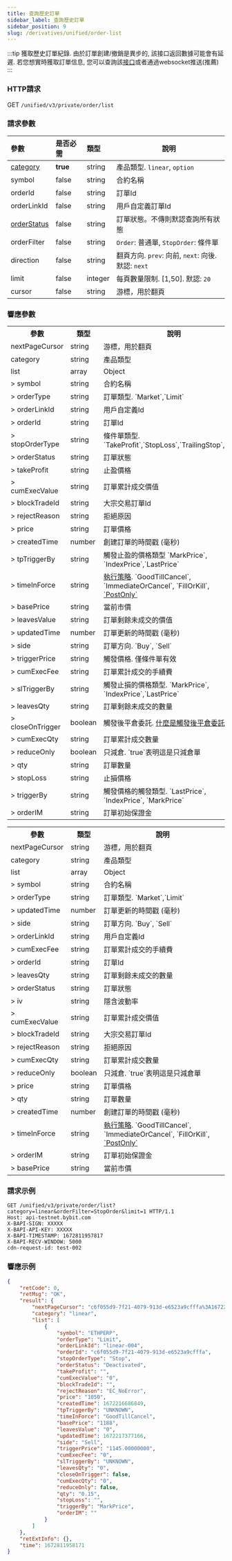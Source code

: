 ```yaml
---
title: 查詢歷史訂單
sidebar_label: 查詢歷史訂單
sidebar_position: 9
slug: /derivatives/unified/order-list
---
```


:::tip
獲取歷史訂單紀錄. 由於訂單創建/撤銷是異步的, 該接口返回數據可能會有延遲. 若您想實時獲取訂單信息, 您可以查詢該[接口](open-order#)或者通過websocket推送(推薦)
:::


### HTTP請求
GET `/unified/v3/private/order/list`

### 請求參數
| 參數 | 是否必需 | 類型 | 說明|
|:----- |:-------|:-----|------ |
|[category](../enum#category) |**true** |string |產品類型. `linear`, `option` |
|symbol |false |string |合約名稱|
|orderId |false |string |訂單Id |
|orderLinkId |false |string |用戶自定義訂單Id |
|[orderStatus](../enum#orderstatus) |false |string |訂單狀態。不傳則默認查詢所有狀態 |
|orderFilter |false |string |`Order`: 普通單, `StopOrder`: 條件單|
|direction |false |string |翻頁方向. `prev`: 向前, `next`: 向後. 默認: `next`|
|limit |false |integer |每頁數量限制. [1,50]. 默認: `20`|
|cursor |false |string |游標，用於翻頁|

### 響應參數
<Tabs>
<TabItem value="linear" label="linear" default>
    <table border="0.5">
        <tr>
            <th>參數</th><th>類型</th><th>說明</th>
        </tr>
        <tr>
            <td>nextPageCursor</td><td>string</td><td>游標，用於翻頁</td>
        </tr>
        <tr>
            <td>category</td><td>string</td><td>產品類型</td>
        </tr>
        <tr>
            <td>list</td><td>array</td><td>Object</td>
        </tr>
        <tr>
            <td>> symbol</td><td>string</td><td>合約名稱 </td>
        </tr>
        <tr>
            <td>> orderType</td><td>string</td><td>訂單類型. `Market`,`Limit` </td>
        </tr>
        <tr>
            <td>> orderLinkId</td><td>string</td><td>用戶自定義Id </td>
        </tr>
        <tr>
            <td>> orderId</td><td>string</td><td>訂單Id </td>
        </tr>
        <tr>
            <td>> stopOrderType</td><td>string</td><td>條件單類型. `TakeProfit`,`StopLoss`,`TrailingStop`,`Stop` </td>
        </tr>
        <tr>
            <td>> orderStatus</td><td>string</td><td>訂單狀態 </td>
        </tr>
        <tr>
            <td>> takeProfit</td><td>string</td><td>止盈價格 </td>
        </tr>
        <tr>
            <td>> cumExecValue</td><td>string</td><td>訂單累計成交價值 </td>
        </tr>
        <tr>
            <td>> blockTradeId</td><td>string</td><td>大宗交易訂單Id </td>
        </tr>
        <tr>
            <td>> rejectReason</td><td>string</td><td>拒絕原因 </td>
        </tr>
        <tr>
            <td>> price</td><td>string</td><td>訂單價格 </td>
        </tr>
        <tr>
            <td>> createdTime</td><td>number</td><td>創建訂單的時間戳 (毫秒) </td>
        </tr>
        <tr>
            <td>> tpTriggerBy</td><td>string</td><td>觸發止盈的價格類型 `MarkPrice`, `IndexPrice`,`LastPrice` </td>
        </tr>
        <tr>
            <td>> timeInForce</td><td>string</td><td><a href="https://www.bybit.com/zh-TW/help-center/bybitHC_Article?language=zh_TW&id=000001044">執行策略</a>. `GoodTillCancel`, `ImmediateOrCancel`, `FillOrKill`, <a href="https://www.bybit.com/zh-TW/help-center/bybitHC_Article?language=zh_TW&id=000001051">`PostOnly`</a> </td>
        </tr>
        <tr>
            <td>> basePrice</td><td>string</td><td>當前市價 </td>
        </tr>
        <tr>
            <td>> leavesValue</td><td>string</td><td>訂單剩餘未成交的價值 </td>
        </tr>
        <tr>
            <td>> updatedTime</td><td>number</td><td>訂單更新的時間戳 (毫秒) </td>
        </tr>
        <tr>
            <td>> side</td><td>string</td><td>訂單方向. `Buy`, `Sell` </td>
        </tr>
        <tr>
            <td>> triggerPrice</td><td>string</td><td>觸發價格. 僅條件單有效 </td>
        </tr>
        <tr>
            <td>> cumExecFee</td><td>string</td><td>訂單累計成交的手續費 </td>
        </tr>
        <tr>
            <td>> slTriggerBy</td><td>string</td><td>觸發止損的價格類型. `MarkPrice`, `IndexPrice`,`LastPrice`  </td>
        </tr>
        <tr>
            <td>> leavesQty</td><td>string</td><td>訂單剩餘未成交的數量 </td>
        </tr>
        <tr>
            <td>> closeOnTrigger</td><td>boolean</td><td>觸發後平倉委託. <a href="https://www.bybit.com/zh-TW/help-center/bybitHC_Article?language=zh_TW&id=000001050">什麼是觸發後平倉委託?</a> </td>
        </tr>
        <tr>
            <td>> cumExecQty</td><td>string</td><td>訂單累計成交數量 </td>
        </tr>
        <tr>
            <td>> reduceOnly</td><td>boolean</td><td>只減倉. `true`表明這是只減倉單 </td>
        </tr>
        <tr>
            <td>> qty</td><td>string</td><td>訂單數量 </td>
        </tr>
        <tr>
            <td>> stopLoss</td><td>string</td><td>止損價格 </td>
        </tr>
        <tr>
            <td>> triggerBy</td><td>string</td><td>觸發價格的觸發類型. `LastPrice`, `IndexPrice`, `MarkPrice` </td>
        </tr>
        <tr>
            <td>> orderIM</td><td>string</td><td>訂單初始保證金 </td>
        </tr>
    </table>
</TabItem>

<TabItem value="option" label="option">
    <table border="0.5">
        <tr>
            <th>參數</th><th>類型</th><th>說明</th>
        </tr>
        <tr>
            <td>nextPageCursor</td><td>string</td><td>游標，用於翻頁</td>
        </tr>
        <tr>
            <td>category</td><td>string</td><td>產品類型</td>
        </tr>
        <tr>
            <td>list</td><td>array</td><td>Object</td>
        </tr>
        <tr>
            <td>> symbol</td><td>string</td><td>合約名稱 </td>
        </tr>
        <tr>
            <td>> orderType</td><td>string</td><td>訂單類型. `Market`,`Limit` </td>
        </tr>
        <tr>
            <td>> updatedTime</td><td>number</td><td>訂單更新的時間戳 (毫秒) </td>
        </tr>
        <tr>
            <td>> side</td><td>string</td><td>訂單方向. `Buy`, `Sell` </td>
        </tr>
        <tr>
            <td>> orderLinkId</td><td>string</td><td>用戶自定義Id  </td>
        </tr>
        <tr>
            <td>> cumExecFee</td><td>string</td><td>訂單累計成交的手續費 </td>
        </tr>
        <tr>
            <td>> orderId</td><td>string</td><td>訂單Id </td>
        </tr>
        <tr>
            <td>> leavesQty</td><td>string</td><td>訂單剩餘未成交的數量 </td>
        </tr>
        <tr>
            <td>> orderStatus</td><td>string</td><td>訂單狀態 </td>
        </tr>
        <tr>
            <td>> iv</td><td>string</td><td>隱含波動率 </td>
        </tr>
        <tr>
            <td>> cumExecValue</td><td>string</td><td>訂單累計成交價值 </td>
        </tr>
        <tr>
            <td>> blockTradeId</td><td>string</td><td>大宗交易訂單Id </td>
        </tr>
        <tr>
            <td>> rejectReason</td><td>string</td><td>拒絕原因 </td>
        </tr>
        <tr>
            <td>> cumExecQty</td><td>string</td><td>訂單累計成交數量 </td>
        </tr>
        <tr>
            <td>> reduceOnly</td><td>boolean</td><td>只減倉. `true`表明這是只減倉單 </td>
        </tr>
        <tr>
            <td>> price</td><td>string</td><td>訂單價格 </td>
        </tr>
        <tr>
            <td>> qty</td><td>string</td><td>訂單數量 </td>
        </tr>
        <tr>
            <td>> createdTime</td><td>number</td><td>創建訂單的時間戳 (毫秒) </td>
        </tr>
        <tr>
            <td>> timeInForce</td><td>string</td><td><a href="https://www.bybit.com/zh-TW/help-center/bybitHC_Article?language=zh_TW&id=000001044">執行策略</a>. `GoodTillCancel`, `ImmediateOrCancel`, `FillOrKill`, <a href="https://www.bybit.com/zh-TW/help-center/bybitHC_Article?language=zh_TW&id=000001051">`PostOnly`</a>  </td>
        </tr>
        <tr>
            <td>> orderIM</td><td>string</td><td>訂單初始保證金 </td>
        </tr>
        <tr>
            <td>> basePrice</td><td>string</td><td>當前市價 </td>
        </tr>
    </table>
</TabItem>
</Tabs>

### 請求示例

```http
GET /unified/v3/private/order/list?category=linear&orderFilter=StopOrder&limit=1 HTTP/1.1
Host: api-testnet.bybit.com
X-BAPI-SIGN: XXXXX
X-BAPI-API-KEY: XXXXX
X-BAPI-TIMESTAMP: 1672811957817
X-BAPI-RECV-WINDOW: 5000
cdn-request-id: test-002
```

### 響應示例

```json
{
    "retCode": 0,
    "retMsg": "OK",
    "result": {
        "nextPageCursor": "c6f055d9-7f21-4079-913d-e6523a9cfffa%3A1672216686849%2Cc6f055d9-7f21-4079-913d-e6523a9cfffa%3A1672216686849",
        "category": "linear",
        "list": [
            {
                "symbol": "ETHPERP",
                "orderType": "Limit",
                "orderLinkId": "linear-004",
                "orderId": "c6f055d9-7f21-4079-913d-e6523a9cfffa",
                "stopOrderType": "Stop",
                "orderStatus": "Deactivated",
                "takeProfit": "",
                "cumExecValue": "0",
                "blockTradeId": "",
                "rejectReason": "EC_NoError",
                "price": "1050",
                "createdTime": 1672216686849,
                "tpTriggerBy": "UNKNOWN",
                "timeInForce": "GoodTillCancel",
                "basePrice": "1188",
                "leavesValue": "0",
                "updatedTime": 1672217377166,
                "side": "Sell",
                "triggerPrice": "1145.00000000",
                "cumExecFee": "0",
                "slTriggerBy": "UNKNOWN",
                "leavesQty": "0",
                "closeOnTrigger": false,
                "cumExecQty": "0",
                "reduceOnly": false,
                "qty": "0.15",
                "stopLoss": "",
                "triggerBy": "MarkPrice",
                "orderIM": ""
            }
        ]
    },
    "retExtInfo": {},
    "time": 1672811958171
}
```